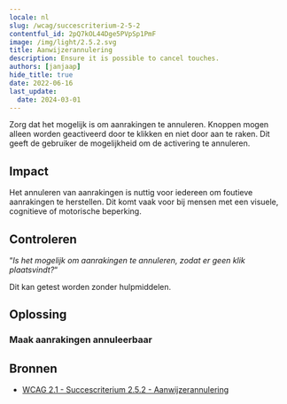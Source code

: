 ```yaml
---
locale: nl
slug: /wcag/succescriterium-2-5-2
contentful_id: 2pQ7kOL44Dge5PVpSp1PmF
image: /img/light/2.5.2.svg
title: Aanwijzerannulering
description: Ensure it is possible to cancel touches.
authors: [janjaap]
hide_title: true
date: 2022-06-16
last_update:
  date: 2024-03-01
---
```


<Hero
  title="Aanwijzerannulering"
  imageSrc="/img/light/2.5.2.svg"
  alt="WCAG 2.5.2 - Logo"
  prefix="Succescriterium 2.5.2"
  suffix="Niveau A"
/>

Zorg dat het mogelijk is om aanrakingen te annuleren. Knoppen mogen alleen worden geactiveerd door te klikken en niet door aan te raken. Dit geeft de gebruiker de mogelijkheid om de activering te annuleren.

## Impact

Het annuleren van aanrakingen is nuttig voor iedereen om foutieve aanrakingen te herstellen. Dit komt vaak voor bij mensen met een visuele, cognitieve of motorische beperking.

## Controleren

“*Is het mogelijk om aanrakingen te annuleren, zodat er geen klik plaatsvindt?*“

Dit kan getest worden zonder hulpmiddelen.

## Oplossing

### Maak aanrakingen annuleerbaar

<CodeSample id="input-cancellation" locale="nl"/>

## Bronnen

- [WCAG 2.1 - Succescriterium 2.5.2 - Aanwijzerannulering](https://www.w3.org/Translations/WCAG21-nl/#aanwijzerannulering)
